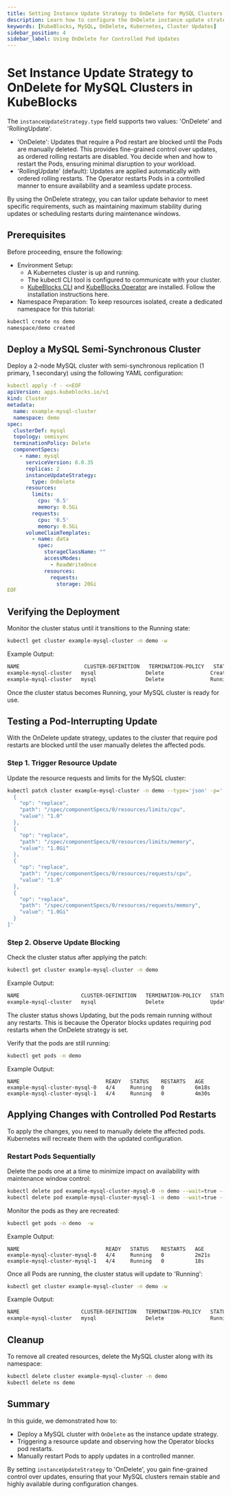 ```yaml
---
title: Setting Instance Update Strategy to OnDelete for MySQL Clusters in KubeBlocks
description: Learn how to configure the OnDelete instance update strategy to control updates for MySQL clusters in KubeBlocks.
keywords: [KubeBlocks, MySQL, OnDelete, Kubernetes, Cluster Updates]
sidebar_position: 4
sidebar_label: Using OnDelete for Controlled Pod Updates
---
```


# Set Instance Update Strategy to OnDelete for MySQL Clusters in KubeBlocks

The `instanceUpdateStrategy.type` field supports two values: 'OnDelete' and 'RollingUpdate'.
- 'OnDelete': Updates that require a Pod restart are blocked until the Pods are manually deleted. This provides fine-grained control over updates, as ordered rolling restarts are disabled. You decide when and how to restart the Pods, ensuring minimal disruption to your workload.
- 'RollingUpdate' (default): Updates are applied automatically with ordered rolling restarts. The Operator restarts Pods in a controlled manner to ensure availability and a seamless update process.

By using the OnDelete strategy, you can tailor update behavior to meet specific requirements, such as maintaining maximum stability during updates or scheduling restarts during maintenance windows.

## Prerequisites

Before proceeding, ensure the following:
- Environment Setup:
    - A Kubernetes cluster is up and running.
    - The kubectl CLI tool is configured to communicate with your cluster.
    - [KubeBlocks CLI](../../user_docs/references/install-kbcli) and [KubeBlocks Operator](../../user_docs/overview/install-kubeblocks) are installed. Follow the installation instructions here.
- Namespace Preparation: To keep resources isolated, create a dedicated namespace for this tutorial:

```bash
kubectl create ns demo
namespace/demo created
```

## Deploy a MySQL Semi-Synchronous Cluster

Deploy a 2-node MySQL cluster with semi-synchronous replication (1 primary, 1 secondary) using the following YAML configuration:

```yaml
kubectl apply -f - <<EOF
apiVersion: apps.kubeblocks.io/v1
kind: Cluster
metadata:
  name: example-mysql-cluster
  namespace: demo
spec:
  clusterDef: mysql
  topology: semisync
  terminationPolicy: Delete
  componentSpecs:
    - name: mysql
      serviceVersion: 8.0.35
      replicas: 2
      instanceUpdateStrategy:
        type: OnDelete
      resources:
        limits:
          cpu: '0.5'
          memory: 0.5Gi
        requests:
          cpu: '0.5'
          memory: 0.5Gi
      volumeClaimTemplates:
        - name: data
          spec:
            storageClassName: ""
            accessModes:
              - ReadWriteOnce
            resources:
              requests:
                storage: 20Gi
EOF
```


## Verifying the Deployment

Monitor the cluster status until it transitions to the Running state:
```bash
kubectl get cluster example-mysql-cluster -n demo -w
```
Example Output:
```bash
NAME                     CLUSTER-DEFINITION   TERMINATION-POLICY   STATUS    AGE
example-mysql-cluster   mysql                Delete               Creating   6s
example-mysql-cluster   mysql                Delete               Running    3m47s
```
Once the cluster status becomes Running, your MySQL cluster is ready for use.


## Testing a Pod-Interrupting Update
With the OnDelete update strategy, updates to the cluster that require pod restarts are blocked until the user manually deletes the affected pods.

### Step 1. Trigger Resource Update
Update the resource requests and limits for the MySQL cluster:
```bash
kubectl patch cluster example-mysql-cluster -n demo --type='json' -p='[
  {
    "op": "replace",
    "path": "/spec/componentSpecs/0/resources/limits/cpu",
    "value": "1.0"
  },
  {
    "op": "replace",
    "path": "/spec/componentSpecs/0/resources/limits/memory",
    "value": "1.0Gi"
  },
  {
    "op": "replace",
    "path": "/spec/componentSpecs/0/resources/requests/cpu",
    "value": "1.0"
  },
  {
    "op": "replace",
    "path": "/spec/componentSpecs/0/resources/requests/memory",
    "value": "1.0Gi"
  }
]'
```

### Step 2. Observe Update Blocking
Check the cluster status after applying the patch:
```bash
kubectl get cluster example-mysql-cluster -n demo
```
Example Output:
```bash
NAME                    CLUSTER-DEFINITION   TERMINATION-POLICY   STATUS     AGE
example-mysql-cluster   mysql                Delete               Updating   5m57s
```
The cluster status shows Updating, but the pods remain running without any restarts. This is because the Operator blocks updates requiring pod restarts when the OnDelete strategy is set.

Verify that the pods are still running:
```bash
kubectl get pods -n demo
```
Example Output:
```
NAME                            READY   STATUS    RESTARTS   AGE
example-mysql-cluster-mysql-0   4/4     Running   0          6m18s
example-mysql-cluster-mysql-1   4/4     Running   0          4m30s
```

## Applying Changes with Controlled Pod Restarts
To apply the changes, you need to manually delete the affected pods. Kubernetes will recreate them with the updated configuration.

### Restart Pods Sequentially
Delete the pods one at a time to minimize impact on availability with maintenance window control:
```bash
kubectl delete pod example-mysql-cluster-mysql-0 -n demo --wait=true --grace-period=300
kubectl delete pod example-mysql-cluster-mysql-1 -n demo --wait=true --grace-period=300
```
Monitor the pods as they are recreated:
```bash
kubectl get pods -n demo  -w
```
Example Output:
```
NAME                            READY   STATUS    RESTARTS   AGE
example-mysql-cluster-mysql-0   4/4     Running   0          2m21s
example-mysql-cluster-mysql-1   4/4     Running   0          18s
```

Once all Pods are running, the cluster status will update to 'Running':
```bash
kubectl get cluster example-mysql-cluster -n demo -w
```
Example Output:
```bash
NAME                    CLUSTER-DEFINITION   TERMINATION-POLICY   STATUS    AGE
example-mysql-cluster   mysql                Delete               Running   24m
```

## Cleanup
To remove all created resources, delete the MySQL cluster along with its namespace:
```bash
kubectl delete cluster example-mysql-cluster -n demo
kubectl delete ns demo
```


## Summary
In this guide, we demonstrated how to:
- Deploy a MySQL cluster with `OnDelete` as the instance update strategy.
- Triggering a resource update and observing how the Operator blocks pod restarts.
- Manually restart Pods to apply updates in a controlled manner.

By setting `instanceUpdateStrategy` to 'OnDelete', you gain fine-grained control over updates, ensuring that your MySQL clusters remain stable and highly available during configuration changes.